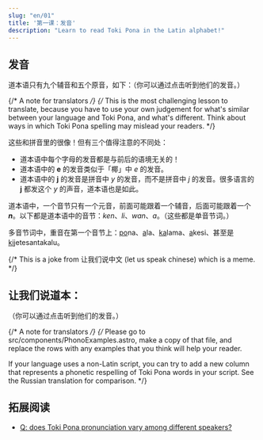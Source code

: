 ```yaml
---
slug: "en/01"
title: '第一课：发音'
description: "Learn to read Toki Pona in the Latin alphabet!"
---
```



## 发音

道本语只有九个辅音和五个原音，如下：（你可以通过点击听到他们的发音。）

<PhonoTable />

{/* A note for translators */}
{/*
  This is the most challenging lesson to translate,
  because you have to use your own judgement for
  what's similar between your language and Toki Pona, and what's different.
  Think about ways in which Toki Pona spelling may mislead your readers.
*/}

这些和拼音里的很像！但有三个值得注意的不同处：

* 道本语中每个字母的发音都是与前后的语境无关的！
* 道本语中的 **e** 的发音类似于「椰」中 *e* 的发音。
* 道本语中的 **j** 的发音是拼音中 *y* 的发音，而不是拼音中 *j* 的发音。很多语言的 **j** 都发这个 *y* 的声音，道本语也是如此。

道本语中，一个音节只有一个元音，前面可能跟着一个辅音，后面可能跟着一个 ***n***。以下都是道本语中的音节：*ken*、*li*、*wan*、*a*。（这些都是单音节词。）

多音节词中，重音在第一个音节上：<u>po</u>na、<u>a</u>la、<u>ka</u>lama、<u>a</u>kesi、甚至是 <u>ki</u>jetesantakalu。

{/* This is a joke from 让我们说中文 (let us speak chinese) which is a meme. */}
## 让我们说道本：

（你可以通过点击听到他们的发音。）

<PhonoExamples />

{/* A note for translators */}
{/*
  Please go to src/components/PhonoExamples.astro,
  make a copy of that file, and replace the rows with any examples
  that you think will help your reader.
  
  If your language uses a non-Latin script, you can try to add a new column
  that represents a phonetic respelling of Toki Pona words in your script.
  See the Russian translation for comparison.
*/}

## 拓展阅读

* [Q: does Toki Pona pronunciation vary among different speakers?](/en/sound-variation/)
